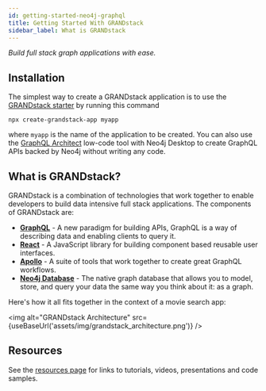 ```yaml
---
id: getting-started-neo4j-graphql
title: Getting Started With GRANDstack
sidebar_label: What is GRANDstack
---
```



_Build full stack graph applications with ease._

## Installation

The simplest way to create a GRANDstack application is to use the [GRANDstack starter](getting-started-grand-stack-starter.mdx) by running this command

```shell
npx create-grandstack-app myapp
```

where `myapp` is the name of the application to be created. You can also use the [GraphQL Architect](graphql-architect-overview.mdx) low-code tool with Neo4j Desktop to create GraphQL APIs backed by Neo4j without writing any code.

## What is GRANDstack?

GRANDstack is a combination of technologies that work together to enable developers to build data intensive full stack applications. The components of GRANDstack are:

- [**GraphQL**](https://graphql.org/) - A new paradigm for building APIs, GraphQL is a way of describing data and enabling clients to query it.
- [**React**](https://reactjs.org/) - A JavaScript library for building component based reusable user interfaces.
- [**Apollo**](https://www.apollographql.com/) - A suite of tools that work together to create great GraphQL workflows.
- [**Neo4j Database**](https://neo4j.com/developer/) - The native graph database that allows you to model, store, and query your data the same way you think about it: as a graph.

Here's how it all fits together in the context of a movie search app:

<img alt="GRANDstack Architecture" src={useBaseUrl('assets/img/grandstack_architecture.png')} />


## Resources

See the [resources page](grandstack-resources.mdx) for links to tutorials, videos, presentations and code samples.

<FeedbackWidget />
